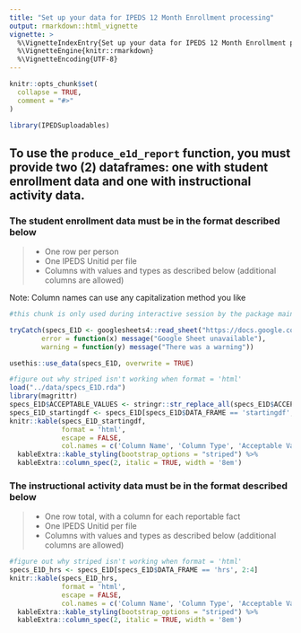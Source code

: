 ```yaml
---
title: "Set up your data for IPEDS 12 Month Enrollment processing"
output: rmarkdown::html_vignette
vignette: >
  %\VignetteIndexEntry{Set up your data for IPEDS 12 Month Enrollment processing}
  %\VignetteEngine{knitr::rmarkdown}
  %\VignetteEncoding{UTF-8}
---
```


```r
knitr::opts_chunk$set(
  collapse = TRUE,
  comment = "#>"
)
```

```r
library(IPEDSuploadables)
```

## To use the `produce_e1d_report` function, you must provide two (2) dataframes: one with student enrollment data and one with instructional activity data.

### The student enrollment data must be in the format described below

>
* One row per person
* One IPEDS Unitid per file
* Columns with values and types as described below (additional columns are allowed)

Note: Column names can use any capitalization method you like

```r
#this chunk is only used during interactive session by the package maintainers, if the requirements have been updated

tryCatch(specs_E1D <- googlesheets4::read_sheet("https://docs.google.com/spreadsheets/d/1bhjgAjmipg_pqwUum2Wcn6sOKInoTUne_PeFDKf3ncs/edit", sheet = 1),
        error = function(x) message("Google Sheet unavailable"),
        warning = function(y) message("There was a warning"))

usethis::use_data(specs_E1D, overwrite = TRUE)
```

```r
#figure out why striped isn't working when format = 'html'
load("../data/specs_E1D.rda")
library(magrittr)
specs_E1D$ACCEPTABLE_VALUES <- stringr::str_replace_all(specs_E1D$ACCEPTABLE_VALUES, pattern = "\\n", replacement = "<br>")
specs_E1D_startingdf <- specs_E1D[specs_E1D$DATA_FRAME == 'startingdf', 2:4]
knitr::kable(specs_E1D_startingdf,
             format = 'html',
             escape = FALSE,
             col.names = c('Column Name', 'Column Type', 'Acceptable Value - Definition')) %>%
  kableExtra::kable_styling(bootstrap_options = "striped") %>%
  kableExtra::column_spec(2, italic = TRUE, width = '8em')

```



### The instructional activity data must be in the format described below

>
* One row total, with a column for each reportable fact
* One IPEDS Unitid per file
* Columns with values and types as described below (additional columns are allowed)


```r
#figure out why striped isn't working when format = 'html'
specs_E1D_hrs <- specs_E1D[specs_E1D$DATA_FRAME == 'hrs', 2:4]
knitr::kable(specs_E1D_hrs,
             format = 'html',
             escape = FALSE,
             col.names = c('Column Name', 'Column Type', 'Acceptable Value - Definition')) %>%
  kableExtra::kable_styling(bootstrap_options = "striped") %>%
  kableExtra::column_spec(2, italic = TRUE, width = '8em')

```


